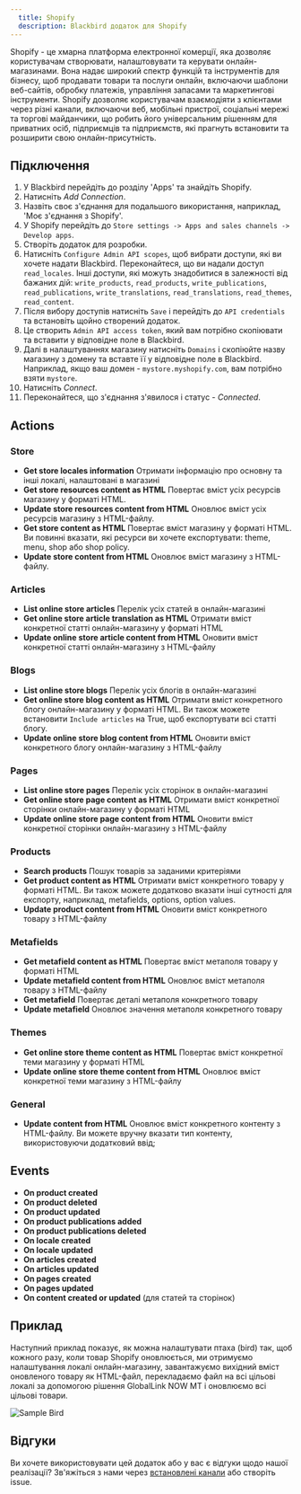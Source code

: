 ```yaml
---
  title: Shopify
  description: Blackbird додаток для Shopify
---
```


<LinkCard title="View on Github" target="_blank" href="https://github.com/bb-io/Shopify" icon="github" />

Shopify - це хмарна платформа електронної комерції, яка дозволяє користувачам створювати, налаштовувати та керувати онлайн-магазинами. Вона надає широкий спектр функцій та інструментів для бізнесу, щоб продавати товари та послуги онлайн, включаючи шаблони веб-сайтів, обробку платежів, управління запасами та маркетингові інструменти. Shopify дозволяє користувачам взаємодіяти з клієнтами через різні канали, включаючи веб, мобільні пристрої, соціальні мережі та торгові майданчики, що робить його універсальним рішенням для приватних осіб, підприємців та підприємств, які прагнуть встановити та розширити свою онлайн-присутність.

## Підключення

1. У Blackbird перейдіть до розділу 'Apps' та знайдіть Shopify.
2. Натисніть _Add Connection_.
3. Назвіть своє з'єднання для подальшого використання, наприклад, 'Моє з'єднання з Shopify'.
4. У Shopify перейдіть до `Store settings -> Apps and sales channels -> Develop apps`.
5. Створіть додаток для розробки.
6. Натисніть `Configure Admin API scopes`, щоб вибрати доступи, які ви хочете надати Blackbird. Переконайтеся, що ви надали доступ `read_locales`. Інші доступи, які можуть знадобитися в залежності від бажаних дій: `write_products`, `read_products`, `write_publications`, `read_publications`, `write_translations`, `read_translations`, `read_themes`, `read_content`.
7. Після вибору доступів натисніть `Save` і перейдіть до `API credentials` та встановіть щойно створений додаток.
8. Це створить `Admin API access token`, який вам потрібно скопіювати та вставити у відповідне поле в Blackbird.
9. Далі в налаштуваннях магазину натисніть `Domains` і скопіюйте назву магазину з домену та вставте її у відповідне поле в Blackbird. Наприклад, якщо ваш домен - `mystore.myshopify.com`, вам потрібно взяти `mystore`.
10. Натисніть _Connect_.
11. Переконайтеся, що з'єднання з'явилося і статус - _Connected_.

## Actions

### Store
- **Get store locales information** Отримати інформацію про основну та інші локалі, налаштовані в магазині
- **Get store resources content as HTML** Повертає вміст усіх ресурсів магазину у форматі HTML.
- **Update store resources content from HTML** Оновлює вміст усіх ресурсів магазину з HTML-файлу.
- **Get store content as HTML** Повертає вміст магазину у форматі HTML. Ви повинні вказати, які ресурси ви хочете експортувати: theme, menu, shop або shop policy.
- **Update store content from HTML** Оновлює вміст магазину з HTML-файлу.

### Articles

- **List online store articles** Перелік усіх статей в онлайн-магазині
- **Get online store article translation as HTML** Отримати вміст конкретної статті онлайн-магазину у форматі HTML
- **Update online store article content from HTML** Оновити вміст конкретної статті онлайн-магазину з HTML-файлу

### Blogs

- **List online store blogs** Перелік усіх блогів в онлайн-магазині
- **Get online store blog content as HTML** Отримати вміст конкретного блогу онлайн-магазину у форматі HTML. Ви також можете встановити `Include articles` на True, щоб експортувати всі статті блогу.
- **Update online store blog content from HTML** Оновити вміст конкретного блогу онлайн-магазину з HTML-файлу

### Pages

- **List online store pages** Перелік усіх сторінок в онлайн-магазині
- **Get online store page content as HTML** Отримати вміст конкретної сторінки онлайн-магазину у форматі HTML
- **Update online store page content from HTML** Оновити вміст конкретної сторінки онлайн-магазину з HTML-файлу

### Products

- **Search products** Пошук товарів за заданими критеріями
- **Get product content as HTML** Отримати вміст конкретного товару у форматі HTML. Ви також можете додатково вказати інші сутності для експорту, наприклад, metafields, options, option values.
- **Update product content from HTML** Оновити вміст конкретного товару з HTML-файлу

### Metafields

- **Get metafield content as HTML** Повертає вміст метаполя товару у форматі HTML
- **Update metafield content from HTML** Оновлює вміст метаполя товару з HTML-файлу
- **Get metafield** Повертає деталі метаполя конкретного товару
- **Update metafield** Оновлює значення метаполя конкретного товару

### Themes

- **Get online store theme content as HTML** Повертає вміст конкретної теми магазину у форматі HTML
- **Update online store theme content from HTML** Оновлює вміст конкретної теми магазину з HTML-файлу

### General

- **Update content from HTML** Оновлює вміст конкретного контенту з HTML-файлу. Ви можете вручну вказати тип контенту, використовуючи додатковий ввід;

## Events

- **On product created**
- **On product deleted**
- **On product updated**
- **On product publications added**
- **On product publications deleted**
- **On locale created**
- **On locale updated**
- **On articles created**
- **On articles updated**
- **On pages created**
- **On pages updated**
- **On content created or updated** (для статей та сторінок)

## Приклад

Наступний приклад показує, як можна налаштувати птаха (bird) так, щоб кожного разу, коли товар Shopify оновлюється, ми отримуємо налаштування локалі онлайн-магазину, завантажуємо вихідний вміст оновленого товару як HTML-файл, перекладаємо файл на всі цільові локалі за допомогою рішення GlobalLink NOW MT і оновлюємо всі цільові товари.

![Sample Bird](https://raw.githubusercontent.com/bb-io/Shopify/main/image/README/ShopifySampleBird.png)

## Відгуки

Ви хочете використовувати цей додаток або у вас є відгуки щодо нашої реалізації? Зв'яжіться з нами через [встановлені канали](https://www.blackbird.io/) або створіть issue.
